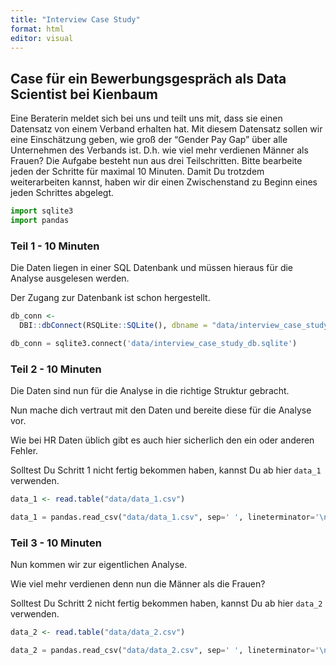 ```yaml
---
title: "Interview Case Study"
format: html
editor: visual
---
```


## Case für ein Bewerbungsgespräch als Data Scientist bei Kienbaum

Eine Beraterin meldet sich bei uns und teilt uns mit, dass sie einen Datensatz von einem Verband erhalten hat. Mit diesem Datensatz sollen wir eine Einschätzung geben, wie groß der "Gender Pay Gap" über alle Unternehmen des Verbands ist. D.h. wie viel mehr verdienen Männer als Frauen? Die Aufgabe besteht nun aus drei Teilschritten. Bitte bearbeite jeden der Schritte für maximal 10 Minuten. Damit Du trotzdem weiterarbeiten kannst, haben wir dir einen Zwischenstand zu Beginn eines jeden Schrittes abgelegt.

```python
import sqlite3
import pandas
```

### Teil 1 - 10 Minuten

Die Daten liegen in einer SQL Datenbank und müssen hieraus für die Analyse ausgelesen werden.

Der Zugang zur Datenbank ist schon hergestellt.

```r
db_conn <-
  DBI::dbConnect(RSQLite::SQLite(), dbname = "data/interview_case_study_db.sqlite")
```

```python
db_conn = sqlite3.connect('data/interview_case_study_db.sqlite')
```

### Teil 2 - 10 Minuten

Die Daten sind nun für die Analyse in die richtige Struktur gebracht.

Nun mache dich vertraut mit den Daten und bereite diese für die Analyse vor.

Wie bei HR Daten üblich gibt es auch hier sicherlich den ein oder anderen Fehler.

Solltest Du Schritt 1 nicht fertig bekommen haben, kannst Du ab hier `data_1` verwenden.

```r
data_1 <- read.table("data/data_1.csv")

```

```python
data_1 = pandas.read_csv("data/data_1.csv", sep=' ', lineterminator='\n')

```

### Teil 3 - 10 Minuten

Nun kommen wir zur eigentlichen Analyse.

Wie viel mehr verdienen denn nun die Männer als die Frauen?

Solltest Du Schritt 2 nicht fertig bekommen haben, kannst Du ab hier `data_2` verwenden.

```r
data_2 <- read.table("data/data_2.csv")

```

```python
data_2 = pandas.read_csv("data/data_2.csv", sep=' ', lineterminator='\n')

```
